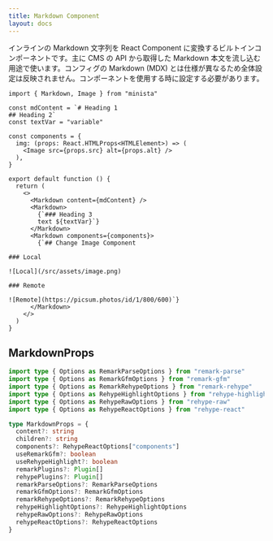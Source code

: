 ```yaml
---
title: Markdown Component
layout: docs
---
```


インラインの Markdown 文字列を React Component に変換するビルトインコンポーネントです。主に CMS の API から取得した Markdown 本文を流し込む用途で使います。コンフィグの Markdown (MDX) とは仕様が異なるため全体設定は反映されません。コンポーネントを使用する時に設定する必要があります。

```tsx
import { Markdown, Image } from "minista"

const mdContent = `# Heading 1
## Heading 2`
const textVar = "variable"

const components = {
  img: (props: React.HTMLProps<HTMLElement>) => (
    <Image src={props.src} alt={props.alt} />
  ),
}

export default function () {
  return (
    <>
      <Markdown content={mdContent} />
      <Markdown>
        {`### Heading 3
        text ${textVar}`}
      </Markdown>
      <Markdown components={components}>
        {`## Change Image Component

### Local

![Local](/src/assets/image.png)

### Remote

![Remote](https://picsum.photos/id/1/800/600)`}
      </Markdown>
    </>
  )
}
```

## MarkdownProps

```ts
import type { Options as RemarkParseOptions } from "remark-parse"
import type { Options as RemarkGfmOptions } from "remark-gfm"
import type { Options as RemarkRehypeOptions } from "remark-rehype"
import type { Options as RehypeHighlightOptions } from "rehype-highlight"
import type { Options as RehypeRawOptions } from "rehype-raw"
import type { Options as RehypeReactOptions } from "rehype-react"

type MarkdownProps = {
  content?: string
  children?: string
  components?: RehypeReactOptions["components"]
  useRemarkGfm?: boolean
  useRehypeHighlight?: boolean
  remarkPlugins?: Plugin[]
  rehypePlugins?: Plugin[]
  remarkParseOptions?: RemarkParseOptions
  remarkGfmOptions?: RemarkGfmOptions
  remarkRehypeOptions?: RemarkRehypeOptions
  rehypeHighlightOptions?: RehypeHighlightOptions
  rehypeRawOptions?: RehypeRawOptions
  rehypeReactOptions?: RehypeReactOptions
}
```
